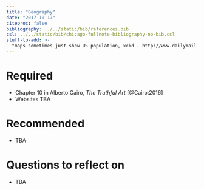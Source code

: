 ```yaml
---
title: "Geography"
date: "2017-10-17"
citeproc: false
bibliography: ../../static/bib/references.bib
csl: ../../static/bib/chicago-fullnote-bibliography-no-bib.csl
stuff-to-add: >-
  "maps sometimes just show US population, xckd - http://www.dailymail.co.uk/news/article-462091/How-children-lost-right-roam-generations.html"
---
```


# Required

- Chapter 10 in Alberto Cairo, *The Truthful Art* [@Cairo:2016]
- Websites TBA


# Recommended

- TBA


# Questions to reflect on

- TBA

